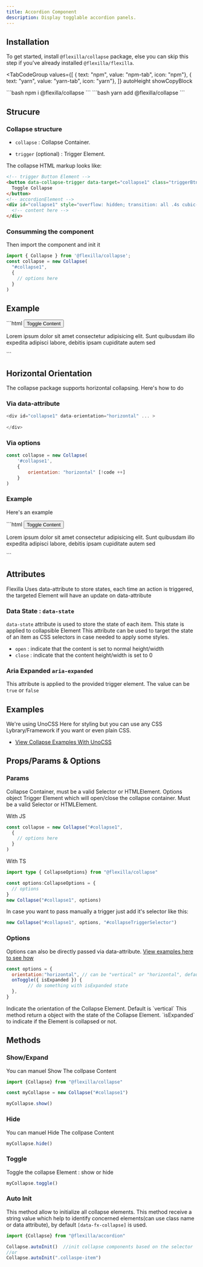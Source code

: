 ```yaml
---
title: Accordion Component
description: Display togglable accordion panels.
---
```


## Installation

To get started, install `@flexilla/collapse` package, else you can skip this step if you've already installed `@flexilla/flexilla`.

<TabCodeGroup
  values={[
    { text: "npm", value: "npm-tab", icon: "npm"},
    { text: "yarn", value: "yarn-tab", icon: "yarn"},
  ]}
  autoHeight
  showCopyBlock
>
  <TabPanel value="npm-tab" active={true}>
```bash 
npm i @flexilla/collapse
```
  </TabPanel>
  <TabPanel value="yarn-tab">
```bash 
yarn add @flexilla/collapse
```
  </TabPanel>
</TabCodeGroup>


## Strucure

### Collapse structure

- `collapse` : Collapse Container.

- `trigger` (optional) : Trigger Element.


The collapse HTML markup looks like:

```html
<!-- trigger Button Element -->
<button data-collapse-trigger data-target="collapse1" class="triggerBtn">
  Toggle Collapse
</button>
<!-- accordionElement -->
<div id="collapse1" style="overflow: hidden; transition: all .4s cubic-bezier(0.4, 0, 0.2, 1);" class="">
  <!-- content here -->
</div>
```

### Consumming the component
Then import the component and init it

```js
import { Collapse } from '@flexilla/collapse';
const collapse = new Collapse(
  "#collapse1",
  {
    // options here
  }
)
```

## Example

<PreviewTopCodeBottom>
<PreviewComponent>
<DefaultCollpase/>
</PreviewComponent>
<BoxCodeBottomPreview>
```html
  <button data-collapse-trigger data-target="collapse1" class="wmax bg-gradient-to-bl from-zinc2 to-zinc50 b b-zinc2/80 dark-from-zinc8 dark-to-zinc9 dark-b-zinc8/80 px-4 py-2 rounded-lg text-sm">
    Toggle Content
  </button>
  <div id="collapse1" class="transition-all duration-300 ease-linear overflow-hidden">
    <div class="rd-md w-full bg-zinc1/5 dark-bg-zinc9/5 b b-zinc2/80 dark-b-zinc8/80 p4 overflow-hidden">
      <p class="inline-flex">
        Lorem ipsum dolor sit amet consectetur adipisicing elit. Sunt quibusdam
        illo expedita adipisci labore, debitis ipsam cupiditate autem sed
      </p>
    </div>
  </div>
```
</BoxCodeBottomPreview>
</PreviewTopCodeBottom>


## Horizontal Orientation

The collapse package supports horizontal collapsing. 
Here's how to do 

### Via data-attribute

```js
<div id="collapse1" data-orientation="horizontal" ... >
 
</div>
```

### Via options

```js
const collapse = new Collapse(
    '#collapse1',
    {
        orientation: "horizontal" [!code ++]
    }
)
```

### Example

Here's an example

<PreviewTopCodeBottom>
<PreviewComponent>
<HorizontalCollapse/>
</PreviewComponent>
<BoxCodeBottomPreview>
```html
  <button data-collapse-trigger data-target="collapseH" class="wmax bg-gradient-to-bl from-zinc2 to-zinc50 b b-zinc2/80 dark-from-zinc8 dark-to-zinc9 dark-b-zinc8/80 px-4 py-2 rounded-lg text-sm">
    Toggle Content
  </button>
  <div id="collapseH" data-orientation="horizontal" class="transition-all duration-300 ease-linear overflow-hidden">
    <div style="max-height: 200px" class="rd-md w-full bg-zinc1/5 dark-bg-zinc9/5 b b-zinc2/80 dark-b-zinc8/80 p4 overflow-hidden">
      <p class="inline-flex">
        Lorem ipsum dolor sit amet consectetur adipisicing elit. Sunt quibusdam
        illo expedita adipisci labore, debitis ipsam cupiditate autem sed
      </p>
    </div>
  </div>
```
</BoxCodeBottomPreview>
</PreviewTopCodeBottom>

## Attributes

Flexilla Uses data-attribute to store states, each time an action is triggered, the targeted Element will have an update on data-attribute

### Data State : `data-state`

`data-state` attribute is used to store the state of each item. This state is applied to collapsible Element
This attribute can be used to target the state of an item as CSS selectors in case needed to apply some styles.
  - `open` : indicate that the content is set to normal height/width
  - `close` : indicate that the content height/width is set to 0

### Aria Expanded `aria-expanded`

This attribute is applied to the provided trigger element. The value can be `true` or `false`


## Examples

We're using UnoCSS Here for styling but you can use any CSS Lybrary/Framework if you want or even plain CSS.

- [View Collapse Examples With UnoCSS](https://github.com/unify-ui-dev/flexilla/tree/main/examples/vanilla/collapse)



## Props/Params & Options

### Params

<BoxTable>
  <BoxTableRow title="collapse" type="HTMLElement|string">
    Collapse Container, must be a valid Selector or HTMLElement.
  </BoxTableRow>
  <BoxTableRow title="options" type="CollapseOptions">
    Options object
  </BoxTableRow>
  <BoxTableRow title="trigger (optional)" type="HTMLElement|string">
    Trigger Element which will open/close the collapse container. Must be a valid Selector or HTMLElement.
  </BoxTableRow>
</BoxTable>

With JS
```js
const collapse = new Collapse("#collapse1",
  {
    // options here
  }
)
```

With TS

```ts
import type { CollapseOptions} from "@flexilla/collapse"

const options:CollapseOptions = {
  // options
}
new Collapse("#collapse1", options)
```

In case you want to pass manually a trigger just add it's selector like this:
```ts
new Collapse("#collapse1", options, "#collapseTriggerSelector")
```

### Options

Options can also be directly passed via data-attribute. [View examples here to see how](https://github.com/unify-ui-dev/flexilla/tree/main/examples/vanilla/collapse)

```js
const options = {
  orientation:"horizontal", // can be "vertical" or "horizontal", default is "vertical"
  onToggle({ isExpanded }) {
        // do something with isExpanded state
  },
}
```
<BoxTable>
  <BoxTableRow title="orientation" attribute="data-orientation" type="vertical | horizontal">
    Indicate the orientation of the Collapse Element. Default is `vertical`
  </BoxTableRow>
  <BoxTableRow
    title="onToggle"
    type="method"
  >
    This method return a object with the state of the Collapse Element. `isExpanded` to indicate if the Element is collapsed or not.
  </BoxTableRow>
</BoxTable>

## Methods

### Show/Expand
You can manuel Show The collpase Content

```js
import {Collapse} from "@flexilla/collapse"

const myCollapse = new Collapse("#collapse1")

myCollapse.show()
```

### Hide
You can manuel Hide The collpase Content

```js
myCollapse.hide()
```

### Toggle
Toggle the collapse Element : show or hide

```js
myCollapse.toggle()
```

### Auto Init
This method allow to initialize all collapse elements. This method receive a string value which help to identify concerned elements(can use class name or data attribute), by default `[data-fx-collapse]` is used.

```js
import {Collapse} from "@flexilla/accordion"

Collapse.autoInit()  //init collapse components based on the selector `data-fx-collapse`
//or
Collapse.autoInit(".collaspe-item")
```

